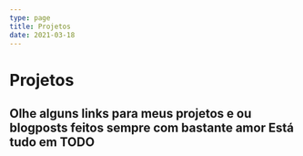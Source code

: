 ```yaml
---
type: page
title: Projetos
date: 2021-03-18
---
```


# Projetos

Olhe alguns links para meus projetos e ou blogposts feitos sempre com bastante amor
Está tudo em TODO
---


